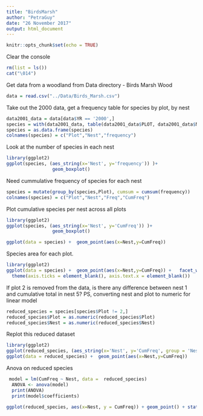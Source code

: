 ```yaml
---
title: "BirdsMarsh"
author: "PetraGuy"
date: "26 November 2017"
output: html_document
---
```


```r
knitr::opts_chunk$set(echo = TRUE)
```

Clear the console
```r
rm(list = ls())
cat("\014")

```


Get data from a woodland from Data directory - Birds Marsh Wood
```r
data = read.csv("../Data/Birds_Marsh.csv")

```

Take out the 2000 data, get a frequency table for species by plot, by nest
```r
data2001_data = data[data$YR == '2000',]
species = with(data2001_data, table(data2001_data$PLOT, data2001_data$NEST))
species = as.data.frame(species)
colnames(species) = c("Plot","Nest","frequency")


```

Look at the number of species in each nest

```r
library(ggplot2)
ggplot(species, (aes_string(x='Nest', y='frequency')) )+
                 geom_boxplot()

```


Need cummulative frequency of species for each nest


```r
species = mutate(group_by(species,Plot), cumsum = cumsum(frequency))
colnames(species) = c("Plot","Nest","Freq","CumFreq")


```

Plot cumulative species per nest across all plots

```r
library(ggplot2)
ggplot(species, (aes_string(x='Nest', y='CumFreq')) )+
                 geom_boxplot()

ggplot(data = species) +  geom_point(aes(x=Nest,y=CumFreq)) 

```

Species area for each plot.

```r
library(ggplot2)
ggplot(data = species) +  geom_point(aes(x=Nest,y=CumFreq)) +   facet_wrap(~Plot) +
  theme(axis.ticks = element_blank(), axis.text.x = element_blank())
```

If plot 2 is removed from the data, is there any difference between nest 1 and cumulative total in nest 5?
PS, converting nest and plot to numeric for linear model

```r
reduced_species = species[species$Plot != 2,]
reduced_species$Plot = as.numeric(reduced_species$Plot)
reduced_species$Nest = as.numeric(reduced_species$Nest)

```

Replot this reduced dataset

```r
library(ggplot2)
ggplot(reduced_species, (aes_string(x='Nest', y='CumFreq', group = 'Nest')) )+  geom_boxplot()
ggplot(data = reduced_species) +  geom_point(aes(x=Nest,y=CumFreq)) 

```

Anova on reduced species

```r
 model = lm(CumFreq ~ Nest, data =  reduced_species)
  ANOVA <- anova(model)
  print(ANOVA)
  print(model$coefficients)
  
ggplot(reduced_species, aes(x=Nest, y = CumFreq)) + geom_point() + stat_smooth(method = "lm", col = 'red')
    
   
```


